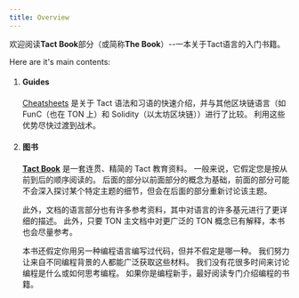 ```yaml
---
title: Overview
---
```



欢迎阅读**Tact Book**部分（或简称**The Book**）--一本关于Tact语言的入门书籍。

Here are it's main contents:

<Steps>

1. #### Guides

   [Cheatsheets](/zh-cn/book/cs/from-func) 是关于 Tact 语法和习语的快速介绍，并与其他区块链语言（如 FunC（也在 TON 上）和 Solidity（以太坊区块链））进行了比较。 利用这些优势尽快过渡到战术。

   <CardGrid>
     <LinkCard
       title="Go to the first cheatsheet"
       href="/book/cs/from-func"
     />
   </CardGrid>

2. #### 图书

   [**Tact Book**](/zh-cn/book/types) 是一套连贯、精简的 Tact 教育资料。 一般来说，它假定您是按从前到后的顺序阅读的。 后面的部分以前面部分的概念为基础，前面的部分可能不会深入探讨某个特定主题的细节，但会在后面的部分重新讨论该主题。

   此外，文档的语言部分也有许多参考资料，其中对语言的许多基元进行了更详细的描述。 此外，只要 TON 主文档中对更广泛的 TON 概念已有解释，本书也会尽量参考。

   本书还假定你用另一种编程语言编写过代码，但并不假定是哪一种。 我们努力让来自不同编程背景的人都能广泛获取这些材料。 我们没有花很多时间来讨论编程是什么或如何思考编程。 如果你是编程新手，最好阅读专门介绍编程的书籍。

   <CardGrid>
     <LinkCard
       title="Proceed to the Book itself"
       href="/book/types"
     />
   </CardGrid>

</Steps>
